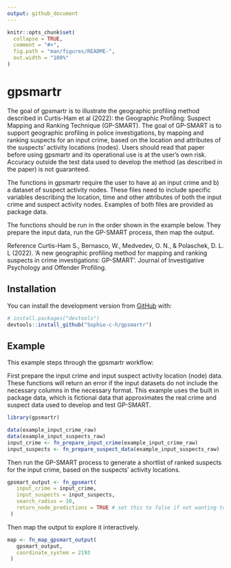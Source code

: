 ```yaml
---
output: github_document
---
```


<!-- README.md is generated from README.Rmd. Please edit that file -->

```r
knitr::opts_chunk$set(
  collapse = TRUE,
  comment = "#>",
  fig.path = "man/figures/README-",
  out.width = "100%"
)
```

# gpsmartr

<!-- badges: start -->
<!-- badges: end -->

The goal of gpsmartr is to illustrate the geographic profiling method described in Curtis-Ham et al (2022): the Geographic Profiling: Suspect Mapping and Ranking Technique (GP-SMART). The goal of GP-SMART is to support geographic profiling in police investigations, by mapping and ranking suspects for an input crime, based on the location and attributes of the suspects' activity locations (nodes). Users should read that paper before using gpsmartr and its operational use is at the user's own risk. Accuracy outside the test data used to develop the method (as described in the paper) is not guaranteed.

The functions in gpsmartr require the user to have a) an input crime and b) a dataset of suspect activity nodes. These files need to include specific variables describing the location, time and other attributes of both the input crime and suspect activity nodes. Examples of both files are provided as package data.

The functions should be run in the order shown in the example below. They prepare the input data, run the GP-SMART process, then map the output.

Reference
Curtis-Ham S., Bernasco, W., Medvedev, O. N., & Polaschek, D. L. L (2022). 'A new geographic profiling method for mapping and ranking suspects in crime investigations: GP-SMART'. Journal of Investigative Psychology and Offender Profiling.

## Installation

You can install the development version from [GitHub](https://github.com/) with:

``` r
# install.packages("devtools")
devtools::install_github("Sophie-c-h/gpsmartr")
```
## Example

This example steps through the gpsmartr workflow:

First prepare the input crime and input suspect activity location (node) data. These functions will return an error if the input datasets do not include the necessary columns in the necessary format. This example uses the built in package data, which is fictional data that approximates the real crime and suspect data used to develop and test GP-SMART.

```r
library(gpsmartr)

data(example_input_crime_raw)
data(example_input_suspects_raw)
input_crime <- fn_prepare_input_crime(example_input_crime_raw)
input_suspects <- fn_prepare_suspect_data(example_input_suspects_raw)

```

Then run the GP-SMART process to generate a shortlist of ranked suspects for the input crime, based on the suspects' activity locations.

```r
gpsmart_output <- fn_gpsmart(
   input_crime = input_crime,
   input_suspects = input_suspects,
   search_radius = 10,
   return_node_predictions = TRUE # set this to false if not wanting to map the output (next step)
 )
```

Then map the output to explore it interactively.

```r
map <- fn_map_gpsmart_output(
   gpsmart_output,
   coordinate_system = 2193
 )
```

